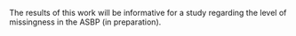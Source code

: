 <!-- Discussion -->

The results of this work will be informative for a study regarding the level of missingness in the ASBP (in preparation).